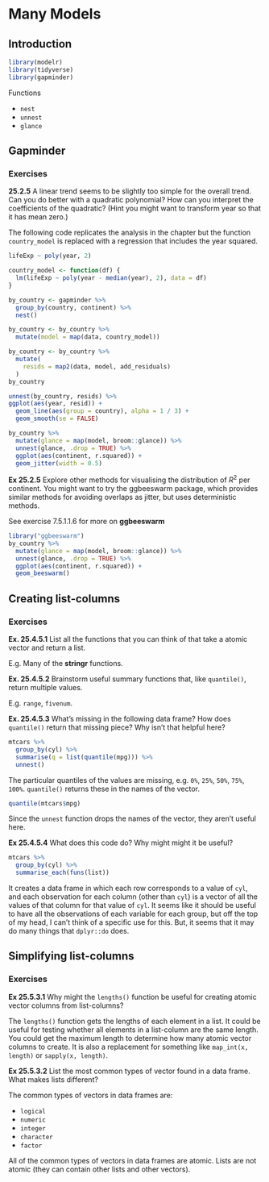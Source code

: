 # Many Models


## Introduction

```r
library(modelr)
library(tidyverse)
library(gapminder)
```

Functions

- `nest`
- `unnest`
- `glance`

## Gapminder

### Exercises

**25.2.5** A linear trend seems to be slightly too simple for the overall trend. Can you do better with a quadratic polynomial? How can you interpret the coefficients of the quadratic? (Hint you might want to transform year so that it has mean zero.)

The following code replicates the analysis in the chapter but the function `country_model` is replaced with a regression that includes the year squared.
```r
lifeExp ~ poly(year, 2)
```

```r
country_model <- function(df) {
  lm(lifeExp ~ poly(year - median(year), 2), data = df)
}

by_country <- gapminder %>% 
  group_by(country, continent) %>% 
  nest()

by_country <- by_country %>%
  mutate(model = map(data, country_model))
```

```r
by_country <- by_country %>% 
  mutate(
    resids = map2(data, model, add_residuals)
  )
by_country
```

```r
unnest(by_country, resids) %>%
ggplot(aes(year, resid)) +
  geom_line(aes(group = country), alpha = 1 / 3) + 
  geom_smooth(se = FALSE)
```

```r
by_country %>% 
  mutate(glance = map(model, broom::glance)) %>%
  unnest(glance, .drop = TRUE) %>%
  ggplot(aes(continent, r.squared)) +
  geom_jitter(width = 0.5)
```

**Ex 25.2.5** Explore other methods for visualising the distribution of $R^2$ per continent. You might want to try the ggbeeswarm package, which provides similar methods for avoiding overlaps as jitter, but uses deterministic methods.

See exercise 7.5.1.1.6 for more on **ggbeeswarm**

```r
library("ggbeeswarm")
by_country %>% 
  mutate(glance = map(model, broom::glance)) %>%
  unnest(glance, .drop = TRUE) %>%
  ggplot(aes(continent, r.squared)) +
  geom_beeswarm()
```

## Creating list-columns

### Exercises

**Ex. 25.4.5.1** List all the functions that you can think of that take a atomic vector and return a list.

E.g. Many of the **stringr** functions.

**Ex. 25.4.5.2** Brainstorm useful summary functions that, like `quantile()`, return multiple values.

E.g. `range`, `fivenum`.


**Ex. 25.4.5.3** What’s missing in the following data frame? How does `quantile()` return that missing piece? Why isn’t that helpful here?

```r
mtcars %>% 
  group_by(cyl) %>% 
  summarise(q = list(quantile(mpg))) %>% 
  unnest()
```

The particular quantiles of the values are missing, e.g. `0%`, `25%`, `50%`, `75%`, `100%`. `quantile()` returns these in the names of the vector.
```r
quantile(mtcars$mpg)
```

Since the `unnest` function drops the names of the vector, they aren't useful here.

**Ex 25.4.5.4**  What does this code do? Why might might it be useful?

```r
mtcars %>% 
  group_by(cyl) %>% 
  summarise_each(funs(list))
```

It creates a data frame in which each row corresponds to a value of `cyl`, 
and each observation for each column (other than `cyl`) is a vector of all the values of that column for that value of `cyl`. 
It seems like it should be useful to have all the observations of each variable for each group, but off the top of my head, I can't think of a specific use for this.
But, it seems that it may do many things that `dplyr::do` does.

## Simplifying list-columns


### Exercises

**Ex 25.5.3.1** Why might the `lengths()` function be useful for creating atomic vector columns from list-columns?

The `lengths()` function gets the lengths of each element in a list.
It could be useful for testing whether all elements in a list-column are the same length.
You could get the maximum length to determine how many atomic vector columns to create.
It is also a replacement for something like `map_int(x, length)` or `sapply(x, length)`.

**Ex 25.5.3.2** List the most common types of vector found in a data frame. What makes lists different?

The common types of vectors in data frames are:

- `logical`
- `numeric`
- `integer`
- `character`
- `factor`

All of the common types of vectors in data frames are atomic. Lists are not atomic (they can contain other lists and other vectors).
